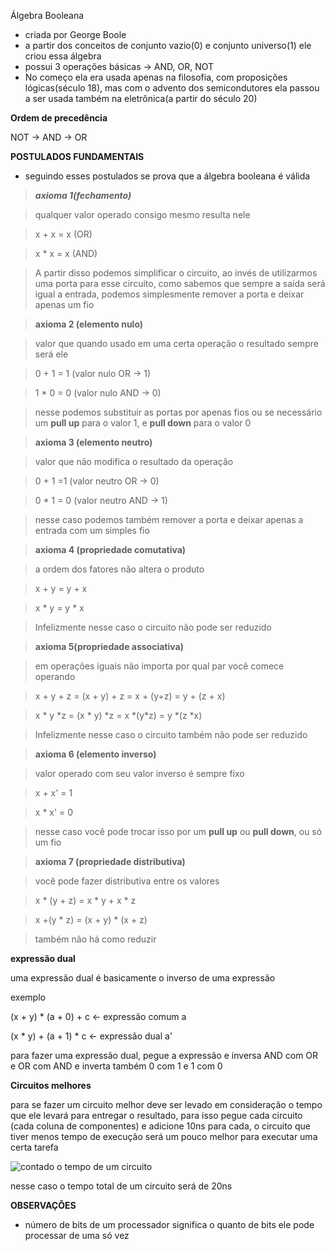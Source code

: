 






Álgebra Booleana

-   criada por George Boole
-   a partir dos conceitos de conjunto vazio(0) e conjunto universo(1)
    ele criou essa álgebra
-   possui 3 operações básicas → AND, OR, NOT
-   No começo ela era usada apenas na filosofia, com proposições
    lógicas(século 18), mas com o advento dos semicondutores ela passou
    a ser usada também na eletrônica(a partir do século 20)








**Ordem de precedência**

NOT → AND → OR








**POSTULADOS FUNDAMENTAIS**

-   seguindo esses postulados se prova que a álgebra booleana é válida

> ***axioma 1(fechamento)***

> qualquer valor operado consigo mesmo resulta nele

> x + x = x (OR)

> x \* x = x (AND)

> A partir disso podemos simplificar o circuito, ao invés de utilizarmos
> uma porta para esse circuito, como sabemos que sempre a saída será
> igual a entrada, podemos simplesmente remover a porta e deixar apenas
> um fio

> **axioma 2 (elemento nulo)**

> valor que quando usado em uma certa operação o resultado sempre será
> ele

> 0 + 1 = 1 (valor nulo OR → 1)

> 1 \* 0 = 0 (valor nulo AND → 0)

> nesse podemos substituir as portas por apenas fios ou se necessário um
> **pull up** para o valor 1, e **pull down** para o valor 0

> **axioma 3 (elemento neutro)**

> valor que não modifica o resultado da operação

> 0 + 1 =1 (valor neutro OR → 0)

> 0 \* 1 = 0 (valor neutro AND → 1)

> nesse caso podemos também remover a porta e deixar apenas a entrada
> com um simples fio

> **axioma 4 (propriedade comutativa)**

> a ordem dos fatores não altera o produto

> x + y = y + x

> x \* y = y \* x

> Infelizmente nesse caso o circuito não pode ser reduzido

> **axioma 5(propriedade associativa)**

> em operações iguais não importa por qual par você comece operando

> x + y + z = (x + y) + z = x + (y+z) = y + (z + x)

> x \* y \*z = (x \* y) \*z = x \*(y\*z) = y \*(z \*x)

> Infelizmente nesse caso o circuito também não pode ser reduzido

> **axioma 6 (elemento inverso)**

> valor operado com seu valor inverso é sempre fixo

> x + x' = 1

> x \* x' = 0

> nesse caso você pode trocar isso por um **pull up** ou **pull down**,
> ou só um fio

> **axioma 7 (propriedade distributiva)**

> você pode fazer distributiva entre os valores

> x \* (y + z) = x \* y + x \* z

> x +(y \* z) = (x + y) \* (x + z)

> também não há como reduzir








**expressão dual**

uma expressão dual é basicamente o inverso de uma expressão

exemplo

(x + y) \* (a + 0) + c ← expressão comum a

(x \* y) + (a + 1) \* c ← expressão dual a'

para fazer uma expressão dual, pegue a expressão e inversa AND com OR e
OR com AND e inverta também 0 com 1 e 1 com 0








**Circuitos melhores**

para se fazer um circuito melhor deve ser levado em consideração o tempo
que ele levará para entregar o resultado, para isso pegue cada circuito
(cada coluna de componentes) e adicione 10ns para cada, o circuito que
tiver menos tempo de execução será um pouco melhor para executar uma
certa tarefa

![contado o tempo de um circuito](image_29.png)

nesse caso o tempo total de um circuito será de 20ns








**OBSERVAÇÕES**

-   número de bits de um processador significa o quanto de bits ele pode
    processar de uma só vez


